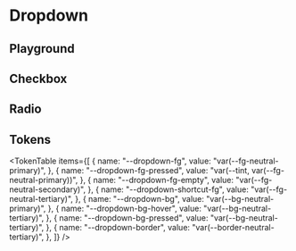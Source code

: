 



<Meta title="Dropdown" of={DropdownStories} />

# Dropdown

<ThemeSelect />

## Playground

<Canvas of={DropdownStories.Default} />
<Controls />

## Checkbox

<Canvas of={DropdownStories.Checkbox} />

## Radio

<Canvas of={DropdownStories.Radio} />

## Tokens

<TokenTable
  items={[
    {
      name: "--dropdown-fg",
      value: "var(--fg-neutral-primary)",
    },
    {
      name: "--dropdown-fg-pressed",
      value: "var(--tint, var(--fg-neutral-primary))",
    },
    {
      name: "--dropdown-fg-empty",
      value: "var(--fg-neutral-secondary)",
    },
    {
      name: "--dropdown-shortcut-fg",
      value: "var(--fg-neutral-tertiary)",
    },
    {
      name: "--dropdown-bg",
      value: "var(--bg-neutral-primary)",
    },
    {
      name: "--dropdown-bg-hover",
      value: "var(--bg-neutral-tertiary)",
    },
    {
      name: "--dropdown-bg-pressed",
      value: "var(--bg-neutral-tertiary)",
    },
    {
      name: "--dropdown-border",
      value: "var(--border-neutral-tertiary)",
    },
  ]}
/>

<Toaster className="sb-unstyled" position="bottom-right" />
